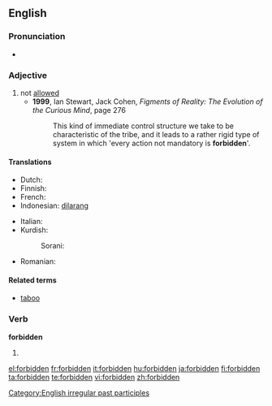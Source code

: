 ==English==
{{wikipedia}}

===Pronunciation===
* {{IPA|/'foɻbɪdən/}}
*: {{rhymes|ɪdən}}

===Adjective===
{{en-adj}}

# not [[allowed]]
#*'''1999''', Ian Stewart, Jack Cohen, ''Figments of Reality: The Evolution of the Curious Mind'', page 276
#*:This kind of immediate control structure we take to be characteristic of the tribe, and it leads to a rather rigid type of system in which 'every action not mandatory is '''forbidden''''.

====Translations====
{{trans-top|not allowed}}
* Dutch: {{t-|nl|verboden}}
* Finnish: {{t-|fi|kielletty}}
* French: {{t+|fr|interdit}}
* Indonesian: [[dilarang]]
{{trans-mid}}
* Italian: {{t+|it|vietato}}
* Kurdish:
*: Sorani: {{t|ku|قه‌ده‌غه‌|tr=qadagha|sc=KUchar}}
* Romanian: {{t-|ro|interzis}}
{{trans-bottom}}

====Related terms====
* [[taboo]]

===Verb===
'''forbidden'''

# {{past participle of|[[forbid]]}}

[[Category:English irregular past participles]]

[[el:forbidden]]
[[fr:forbidden]]
[[it:forbidden]]
[[hu:forbidden]]
[[ja:forbidden]]
[[fi:forbidden]]
[[ta:forbidden]]
[[te:forbidden]]
[[vi:forbidden]]
[[zh:forbidden]]